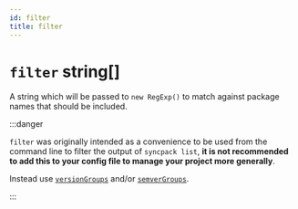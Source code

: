 ```yaml
---
id: filter
title: filter
---
```


# `filter` string[]

A string which will be passed to `new RegExp()` to match against package names
that should be included.

:::danger

`filter` was originally intended as a convenience to be used from the command
line to filter the output of `syncpack list`, **it is not recommended to add
this to your config file to manage your project more generally**.

Instead use [`versionGroups`](./version-groups.mdx) and/or
[`semverGroups`](./semver-groups.mdx).

:::
